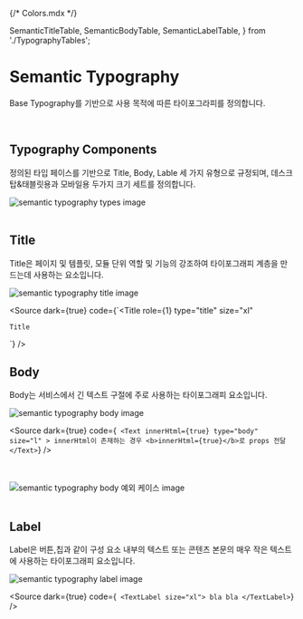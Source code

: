 {/* Colors.mdx */}

  SemanticTitleTable,
  SemanticBodyTable,
  SemanticLabelTable,
} from './TypographyTables';

<Meta of={SemanticTypography} />

# Semantic Typography

Base Typography를 기반으로 사용 목적에 따른 타이포그라피를 정의합니다.

<br />

## Typography Components

정의된 타입 페이스를 기반으로 Title, Body, Lable 세 가지 유형으로 규정되며, 데스크탑&태블릿용과 모바일용 두가지 크기 세트를 정의합니다.

<div className="docs__gray-box">
  <img
    className="semantic-typography__img"
    src="./images/img_semantic_typography_types.png"
    alt="semantic typography types image"
  />
</div>

<br />

## Title

Title은 페이지 및 템플릿, 모듈 단위 역할 및 기능의 강조하여 타이포그래피 계층을 만드는데 사용하는 요소입니다.

<div className="docs__gray-box">
  <img
    className="semantic-typography__img"
    src="./images/img_semantic_typography_title.png"
    alt="semantic typography title image"
  />
</div>

<Source
  dark={true}
  code={`<Title
    role={1}
    type="title"
    size="xl"
  >
    Title
</Title>`}
/>

<SemanticTitleTable />

<br />

## Body

Body는 서비스에서 긴 텍스트 구절에 주로 사용하는 타이포그래피 요소입니다.

<div className="docs__gray-box">
  <img
    className="semantic-typography__img"
    src="./images/img_semantic_typography_body.png"
    alt="semantic typography body image"
  />
</div>

<Source
  dark={true}
  code={`
    <Text
      innerHtml={true}
      type="body"
      size="l"
    >
  innerHtml이 존재하는 경우 <b>innerHtml={true}</b>로 props 전달
</Text>`}
/>

<SemanticBodyTable />

<br />
<br />

<div className="docs__gray-box">
  <img
    className="semantic-typography__img"
    src="./images/img_semantic_typography_body_2.png"
    alt="semantic typography body 예외 케이스 image"
  />
</div>

<br />

## Label

Label은 버튼,칩과 같이 구성 요소 내부의 텍스트 또는 콘텐츠 본문의 매우 작은 텍스트에 사용하는 타이포그래피 요소입니다.

<div className="docs__gray-box">
  <img
    className="semantic-typography__img"
    src="./images/img_semantic_typography_label.png"
    alt="semantic typography label image"
  />
</div>

<Source
  dark={true}
  code={`
<TextLabel size="xl">
  bla bla
</TextLabel>`}
/>

<SemanticLabelTable />

<br />
<br />
<br />
<br />
<br />
<br />
<br />
